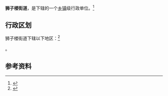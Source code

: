 {{中国乡级行政区|37/15/21/003/000}}

'''狮子楼街道'''，是{{PRC admin/fullname|37/15/21/003/000|3}}下辖的一个[[乡镇|乡镇]]级行政单位。<ref>{{PRC admin/ref sgc|{{PRC admin/parent|37/15/21/003/000}}}}</ref>

== 行政区划 ==

狮子楼街道下辖以下地区：<ref>{{PRC admin/ref sgc|37/15/21/003/000}}</ref>

{{PRC admin/children|37/15/21/003/000}}。

== 参考资料 ==

{{reflist}}

{{行政区划小作品}}
{{PRC admin/navcat|37/15/21/003/000}}